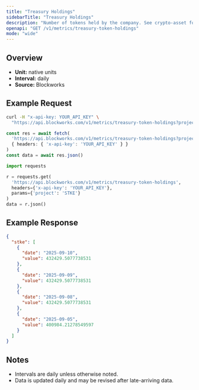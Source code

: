 ```yaml
---
title: "Treasury Holdings"
sidebarTitle: "Treasury Holdings"
description: "Number of tokens held by the company. See crypto-asset for asset indicator"
openapi: "GET /v1/metrics/treasury-token-holdings"
mode: "wide"
---
```


## Overview

- **Unit:** native units
- **Interval:** daily
- **Source:** Blockworks

## Example Request

<CodeGroup>

```bash cURL
curl -H "x-api-key: YOUR_API_KEY" \
  "https://api.blockworks.com/v1/metrics/treasury-token-holdings?project=STKE"
```

```typescript TypeScript
const res = await fetch(
  'https://api.blockworks.com/v1/metrics/treasury-token-holdings?project=STKE',
  { headers: { 'x-api-key': 'YOUR_API_KEY' } }
)
const data = await res.json()
```

```python Python
import requests

r = requests.get(
  'https://api.blockworks.com/v1/metrics/treasury-token-holdings',
  headers={'x-api-key': 'YOUR_API_KEY'},
  params={'project': 'STKE'}
)
data = r.json()
```

</CodeGroup>

## Example Response

```json
{
  "stke": [
    {
      "date": "2025-09-10",
      "value": 432429.5077738531
    },
    {
      "date": "2025-09-09",
      "value": 432429.5077738531
    },
    {
      "date": "2025-09-08",
      "value": 432429.5077738531
    },
    {
      "date": "2025-09-05",
      "value": 400984.21278549597
    }
  ]
}
```

## Notes
- Intervals are daily unless otherwise noted.
- Data is updated daily and may be revised after late-arriving data.